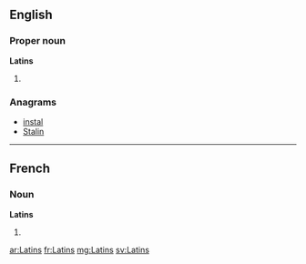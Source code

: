 ==English==

===Proper noun===
'''Latins'''

# {{plural of|Latin}}

===Anagrams===
* [[instal#English|instal]]
* [[Stalin#English|Stalin]]

----

==French==

===Noun===
'''Latins''' {{m}}

# {{plural of|Latin|lang=fr}}

[[ar:Latins]]
[[fr:Latins]]
[[mg:Latins]]
[[sv:Latins]]